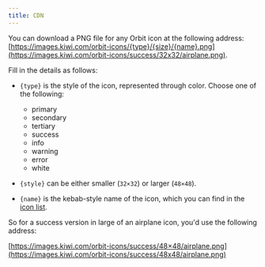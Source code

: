 ```yaml
---
title: CDN
---
```


<!-- vale Vale.Spelling = NO -->

You can download a PNG file for any Orbit icon at the following address:
[https://images.kiwi.com/orbit-icons/{type}/{size}/{name}.png](https://images.kiwi.com/orbit-icons/success/32x32/airplane.png).

<!-- vale Vale.Spelling = YES -->

Fill in the details as follows:

- `{type}` is the style of the icon, represented through color. Choose one of the following:

  - primary
  - secondary
  - tertiary
  - success
  - info
  - warning
  - error
  - white

- `{style}` can be either smaller (`32×32`) or larger (`48×48`).
- `{name}` is the kebab-style name of the icon, which you can find in the [icon list](/foundation/icons/#list-of-icons).

So for a success version in large of an airplane icon, you'd use the following address:

<!-- vale Vale.Spelling = NO -->

[https://images.kiwi.com/orbit-icons/success/48×48/airplane.png](https://images.kiwi.com/orbit-icons/success/48x48/airplane.png)

<!-- vale Vale.Spelling = YES -->

